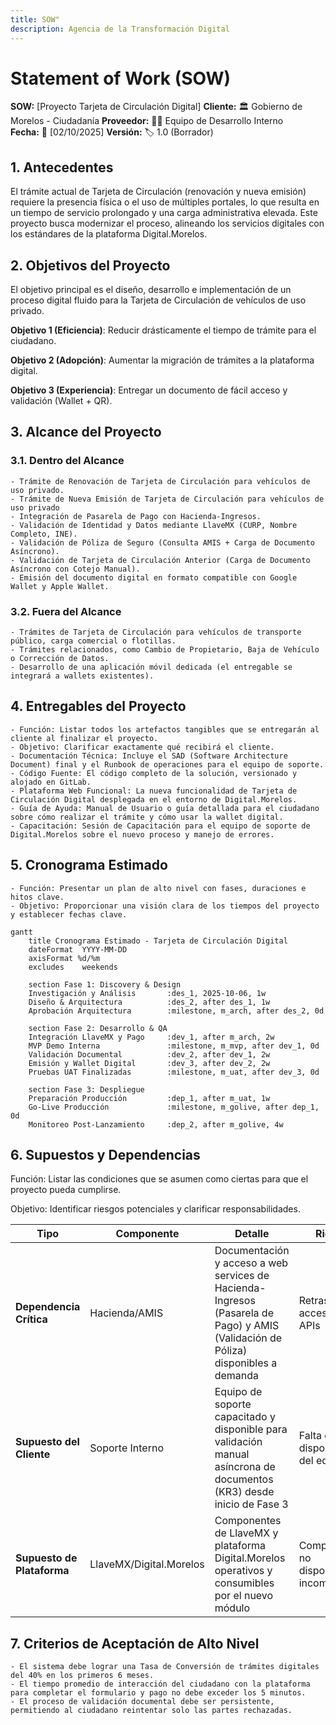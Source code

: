 ```yaml
---
title: SOW"
description: Agencia de la Transformación Digital
---
```

# Statement of Work (SOW)

**SOW:** [Proyecto Tarjeta de Circulación Digital]
**Cliente:** 🏛️ Gobierno de Morelos - Ciudadanía
**Proveedor:** 👨‍💻 Equipo de Desarrollo Interno  
**Fecha:** 📅 [02/10/2025]
**Versión:** 🏷️ 1.0 (Borrador)

## 1. Antecedentes
El trámite actual de Tarjeta de Circulación (renovación y nueva emisión) requiere la presencia física o el uso de múltiples portales, lo que resulta en un tiempo de servicio prolongado y una carga administrativa elevada. Este proyecto busca modernizar el proceso, alineando los servicios digitales con los estándares de la plataforma Digital.Morelos.

## 2. Objetivos del Proyecto
El objetivo principal es el diseño, desarrollo e implementación de un proceso digital fluido para la Tarjeta de Circulación de vehículos de uso privado.

**Objetivo 1 (Eficiencia)**: Reducir drásticamente el tiempo de trámite para el ciudadano.

**Objetivo 2 (Adopción)**: Aumentar la migración de trámites a la plataforma digital.

**Objetivo 3 (Experiencia)**: Entregar un documento de fácil acceso y validación (Wallet + QR).

## 3. Alcance del Proyecto
### 3.1. Dentro del Alcance
    - Trámite de Renovación de Tarjeta de Circulación para vehículos de uso privado.
    - Trámite de Nueva Emisión de Tarjeta de Circulación para vehículos de uso privado
    - Integración de Pasarela de Pago con Hacienda-Ingresos.
    - Validación de Identidad y Datos mediante LlaveMX (CURP, Nombre Completo, INE).
    - Validación de Póliza de Seguro (Consulta AMIS + Carga de Documento Asíncrono).
    - Validación de Tarjeta de Circulación Anterior (Carga de Documento Asíncrono con Cotejo Manual).
    - Emisión del documento digital en formato compatible con Google Wallet y Apple Wallet.

### 3.2. Fuera del Alcance
    - Trámites de Tarjeta de Circulación para vehículos de transporte público, carga comercial o flotillas.
    - Trámites relacionados, como Cambio de Propietario, Baja de Vehículo o Corrección de Datos.
    - Desarrollo de una aplicación móvil dedicada (el entregable se integrará a wallets existentes).

## 4. Entregables del Proyecto
    - Función: Listar todos los artefactos tangibles que se entregarán al cliente al finalizar el proyecto.
    - Objetivo: Clarificar exactamente qué recibirá el cliente.
    - Documentación Técnica: Incluye el SAD (Software Architecture Document) final y el Runbook de operaciones para el equipo de soporte.
    - Código Fuente: El código completo de la solución, versionado y alojado en GitLab.
    - Plataforma Web Funcional: La nueva funcionalidad de Tarjeta de Circulación Digital desplegada en el entorno de Digital.Morelos.
    - Guía de Ayuda: Manual de Usuario o guía detallada para el ciudadano sobre cómo realizar el trámite y cómo usar la wallet digital.
    - Capacitación: Sesión de Capacitación para el equipo de soporte de Digital.Morelos sobre el nuevo proceso y manejo de errores.

## 5. Cronograma Estimado
    - Función: Presentar un plan de alto nivel con fases, duraciones e hitos clave.
    - Objetivo: Proporcionar una visión clara de los tiempos del proyecto y establecer fechas clave.

```mermaid
gantt
    title Cronograma Estimado - Tarjeta de Circulación Digital
    dateFormat  YYYY-MM-DD
    axisFormat %d/%m
    excludes    weekends

    section Fase 1: Discovery & Design
    Investigación y Análisis       :des_1, 2025-10-06, 1w
    Diseño & Arquitectura          :des_2, after des_1, 1w
    Aprobación Arquitectura        :milestone, m_arch, after des_2, 0d

    section Fase 2: Desarrollo & QA
    Integración LlaveMX y Pago     :dev_1, after m_arch, 2w
    MVP Demo Interna               :milestone, m_mvp, after dev_1, 0d
    Validación Documental          :dev_2, after dev_1, 2w
    Emisión y Wallet Digital       :dev_3, after dev_2, 2w
    Pruebas UAT Finalizadas        :milestone, m_uat, after dev_3, 0d

    section Fase 3: Despliegue
    Preparación Producción         :dep_1, after m_uat, 1w
    Go-Live Producción             :milestone, m_golive, after dep_1, 0d
    Monitoreo Post-Lanzamiento     :dep_2, after m_golive, 4w
```

## 6. Supuestos y Dependencias
Función: Listar las condiciones que se asumen como ciertas para que el proyecto pueda cumplirse.

Objetivo: Identificar riesgos potenciales y clarificar responsabilidades.

| Tipo | Componente | Detalle | Riesgo | Impacto |
|------|------------|---------|---------|---------|
| **Dependencia Crítica** | Hacienda/AMIS | Documentación y acceso a web services de Hacienda-Ingresos (Pasarela de Pago) y AMIS (Validación de Póliza) disponibles a demanda | Retraso en el acceso a APIs | ⚠️ Impacto directo en inicio y duración de la Fase 2 |
| **Supuesto del Cliente** | Soporte Interno | Equipo de soporte capacitado y disponible para validación manual asíncrona de documentos (KR3) desde inicio de Fase 3 | Falta de disponibilidad del equipo | ⚠️ Impacto en tiempo de resolución del trámite |
| **Supuesto de Plataforma** | LlaveMX/Digital.Morelos | Componentes de LlaveMX y plataforma Digital.Morelos operativos y consumibles por el nuevo módulo | Componentes no disponibles o incompatibles | ⚠️ Bloqueo de funcionalidades críticas |

## 7. Criterios de Aceptación de Alto Nivel
    - El sistema debe lograr una Tasa de Conversión de trámites digitales del 40% en los primeros 6 meses.
    - El tiempo promedio de interacción del ciudadano con la plataforma para completar el formulario y pago no debe exceder los 5 minutos.
    - El proceso de validación documental debe ser persistente, permitiendo al ciudadano reintentar solo las partes rechazadas.